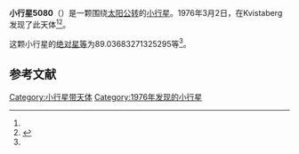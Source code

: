 {{Infobox planet
| bgcolour = #FFFFC0
| name = 5080 Oja
| symbol = 
| image = 
| caption = 
| discovery = yes
| discovery_ref = 
| discoverer = {{link-en|英格瓦·克拉斯·拉格尔科维斯特|Claes-Ingvar Lagerkvist}}
| discovery_site = [[Kvistaberg|Kvistaberg]] 
| discovered = 1976年3月2日
| designations = yes
| mp_name = 
| named_after = 
| alt_names = 1976 EB/ 1951 WO / 1951 XA / 1988 XH / A924 SB
| mp_category = [[主带小行星|主带小行星]]
| orbit_ref = <ref name="a">[http://ssd.jpl.nasa.gov/sbdb.cgi?sstr=5080 5080 Oja] {{Wayback|url=http://ssd.jpl.nasa.gov/sbdb.cgi?sstr=5080 |date=20140830212456 }}，小行星數據庫瀏覽器（JPL Small-Body Database Browser）－[[美国国家航空航天局|美国国家航空航天局]]喷气推进实验室</ref>
| epoch = 2456400.5 (2013年4月18日更新)
| aphelion = {{convert|2.520399409705585|AU|km|3|abbr=on|lk=out}}
| perihelion = {{convert|1.962922883537951|AU|km|3|abbr=on}}
| semimajor = {{convert|2.241661146621768|AU|km|3|abbr=on}}
| eccentricity = 0.124344513
| period = 1225.895282 [[日|日]]<br />3.36[[儒略年|儒略年]]
| avg_speed = 
| inclination = 5.453104056446765
| asc_node = 344.8355431528244
| mean_anomaly = 
| arg_peri = 89.03683271325295
| satellites = 
| physical_characteristics = yes
| dimensions = 
| mass = 
| density = 
| surface_grav = 
| escape_velocity = 
| sidereal_day = 
| axial_tilt = 
| pole_ecliptic_lat = 
| pole_ecliptic_lon = 
| albedo = 
| temperatures= 
| temp_name1 = 
| mean_temp_1 = 
| max_temp_1 = 
| temp_name2 = 
| max_temp_2 = 
| spectral_type = 
| abs_magnitude = 89.03683271325295
}}

'''小行星5080'''（{{lang-en|5080 Oja}}）是一颗围绕[[太阳|太阳]][[公转|公转]]的[[小行星|小行星]]。1976年3月2日，{{link-en|英格瓦·克拉斯·拉格尔科维斯特|Claes-Ingvar Lagerkvist}}在Kvistaberg发现了此天体<ref name="a" /><ref>{{cite news|title=小行星列表|url=http://cfa-www.harvard.edu/iau/lists/NumberedMPs.txt|accessdate=2013-07-08|newspaper=哈佛大学|archive-date=2008-05-17|archive-url=https://web.archive.org/web/20080517010638/http://cfa-www.harvard.edu/iau/lists/NumberedMPs.txt|dead-url=no}}</ref>。

这颗小行星的[[绝对星等|绝对星等]]为89.03683271325295等<ref name="a" />。

==参考文献==
{{reflist}}
{{Minor Planet Number|[[小行星5079|小行星5079]]|[[小行星5081|小行星5081]]}}

{{小天体}}

[[Category:小行星带天体|Category:小行星带天体]]
[[Category:1976年发现的小行星|Category:1976年发现的小行星]]

{{asteroid-stub}}